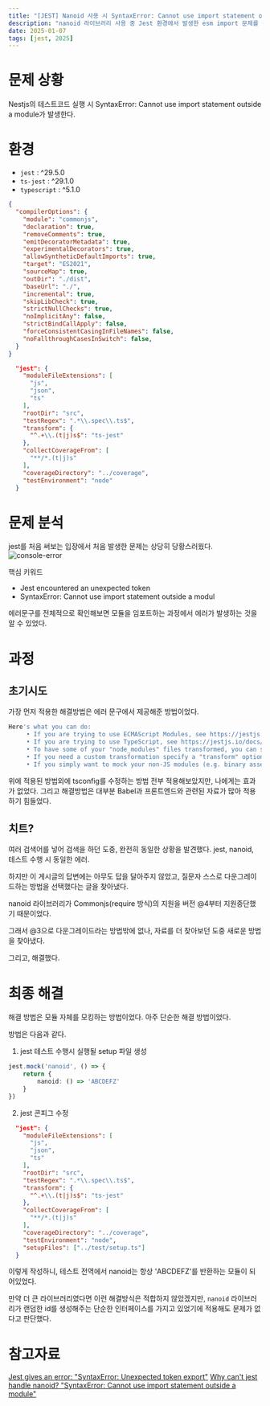 ```yaml
---
title: "[JEST] Nanoid 사용 시 SyntaxError: Cannot use import statement outside a module 해결한 과정"
description: "nanoid 라이브러리 사용 중 Jest 환경에서 발생한 esm import 문제를 맞닥뜨렸다."
date: 2025-01-07
tags: [jest, 2025]
---
```

# 문제 상황
Nestjs의 테스트코드 실행 시 SyntaxError: Cannot use import statement outside a module가 발생한다.

# 환경
- `jest` : ^29.5.0
- `ts-jest` : ^29.1.0
- `typescript` : ^5.1.0

```json title="tsconfig.json"
{
  "compilerOptions": {
    "module": "commonjs",
    "declaration": true,
    "removeComments": true,
    "emitDecoratorMetadata": true,
    "experimentalDecorators": true,
    "allowSyntheticDefaultImports": true,
    "target": "ES2021",
    "sourceMap": true,
    "outDir": "./dist",
    "baseUrl": "./",
    "incremental": true,
    "skipLibCheck": true,
    "strictNullChecks": true,
    "noImplicitAny": false,
    "strictBindCallApply": false,
    "forceConsistentCasingInFileNames": false,
    "noFallthroughCasesInSwitch": false,
  }
}
```

```json title="package.json"
  "jest": {
    "moduleFileExtensions": [
      "js",
      "json",
      "ts"
    ],
    "rootDir": "src",
    "testRegex": ".*\\.spec\\.ts$",
    "transform": {
      "^.+\\.(t|j)s$": "ts-jest"
    },
    "collectCoverageFrom": [
      "**/*.(t|j)s"
    ],
    "coverageDirectory": "../coverage",
    "testEnvironment": "node"
  }
```
# 문제 분석
jest를 처음 써보는 입장에서 처음 발생한 문제는 상당히 당황스러웠다.
![console-error](jest-nanoid/console-error.png)

핵심 키워드
- Jest encountered an unexpected token
- SyntaxError: Cannot use import statement outside a modul

에러문구를 전체적으로 확인해보면 모듈을 임포트하는 과정에서 에러가 발생하는 것을 알 수 있었다.

# 과정
## 초기시도
가장 먼저 적용한 해결방법은 에러 문구에서 제공해준 방법이었다.
```bash title="terminal"
Here's what you can do:
     • If you are trying to use ECMAScript Modules, see https://jestjs.io/docs/ecmascript-modules for how to enable it.
     • If you are trying to use TypeScript, see https://jestjs.io/docs/getting-started#using-typescript
     • To have some of your "node_modules" files transformed, you can specify a custom "transformIgnorePatterns" in your config.
     • If you need a custom transformation specify a "transform" option in your config.
     • If you simply want to mock your non-JS modules (e.g. binary assets) you can stub them out with the "moduleNameMapper" config option.
```
위에 적용된 방법외에 tsconfig를 수정하는 방법 전부 적용해보았지만, 나에게는 효과가 없었다.
그리고 해결방법은 대부분 Babel과 프론트엔드와 관련된 자료가 많아 적용하기 힘들었다.

## 치트?
여러 검색어를 넣어 검색을 하던 도중, 완전히 동일한 상황을 발견했다.
jest, nanoid, 테스트 수행 시 동일한 에러.

하지만 이 게시글의 답변에는 아무도 답을 달아주지 않았고, 질문자 스스로 다운그레이드하는 방법을 선택했다는 글을 찾아냈다.

nanoid 라이브러리가 Commonjs(require 방식)의 지원을 버전 @4부터 지원중단했기 때문이었다.

그래서 @3으로 다운그레이드라는 방법밖에 없나, 자료를 더 찾아보던 도중 새로운 방법을 찾아냈다.

그리고, 해결했다.

# 최종 해결
해결 방법은 모듈 자체를 모킹하는 방법이었다. 아주 단순한 해결 방법이었다.

방법은 다음과 같다.

1. jest 테스트 수행시 실행될 setup 파일 생성
```typescript title="setup.ts"
jest.mock('nanoid', () => {
    return {
        nanoid: () => 'ABCDEFZ'
    }
})
```
2. jest 콘피그 수정
```json title="package.json" {17}
  "jest": {
    "moduleFileExtensions": [
      "js",
      "json",
      "ts"
    ],
    "rootDir": "src",
    "testRegex": ".*\\.spec\\.ts$",
    "transform": {
      "^.+\\.(t|j)s$": "ts-jest"
    },
    "collectCoverageFrom": [
      "**/*.(t|j)s"
    ],
    "coverageDirectory": "../coverage",
    "testEnvironment": "node",
    "setupFiles": ["../test/setup.ts"]
  }
```

이렇게 작성하니, 테스트 전역에서 nanoid는 항상 'ABCDEFZ'를 반환하는 모듈이 되어있었다.

만약 더 큰 라이브러리였다면 이런 해결방식은 적합하지 않았겠지만, `nanoid` 라이브러리가 랜덤한 id를 생성해주는 단순한 인터페이스를 가지고 있었기에 적용해도 문제가 없다고 판단했다.

# 참고자료
[Jest gives an error: "SyntaxError: Unexpected token export"](https://stackoverflow.com/questions/49263429/jest-gives-an-error-syntaxerror-unexpected-token-export)
[Why can't jest handle nanoid? "SyntaxError: Cannot use import statement outside a module"](https://stackoverflow.com/questions/73538171/why-cant-jest-handle-nanoid-syntaxerror-cannot-use-import-statement-outside)